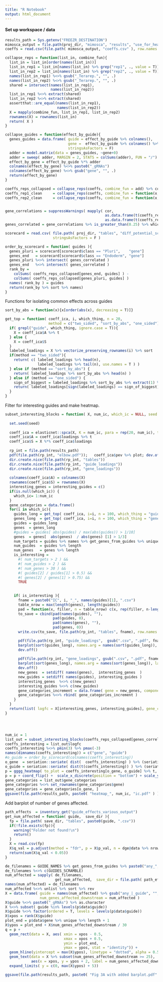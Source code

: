 ```yaml
---
title: "R Notebook"
output: html_document
---
```

  
#### Set up workspace / data
  
```r
results_path = Sys.getenv("FREEZR_DESTINATION")
mimosca_output = file.path(proj_dir, "mimosca", "results", "use_for_heatmap", "DE_TERA_c0")
coeffs = read.csv(file.path( mimosca_output, "coeffs.csv" ), row.names = 1)

collapse_reps = function(list_in, combine_fun){
  list_in = list_in[order(names(list_in))]
  list_in_rep1 = list_in[names(list_in) %>% grep("rep1", ., value = T)]
  list_in_rep2 = list_in[names(list_in) %>% grep("rep2", ., value = T)]
  names(list_in_rep1) %<>% gsub("_Terarep.", "", .) 
  names(list_in_rep2) %<>% gsub("_Terarep.", "", .) 
  shared = intersect(names(list_in_rep1), 
                     names(list_in_rep2))
  list_in_rep1 %<>% extract(shared)
  list_in_rep2 %<>% extract(shared)
  assertthat::are_equal(names(list_in_rep1),
                        names(list_in_rep2))
  X = mapply(combine_fun, list_in_rep1, list_in_rep2)
  rownames(X) = rownames(list_in)
  return( X )
}

collapse_guides = function(effect_by_guide){
  genes_guides = data.frame( guide = effect_by_guide %>% colnames(), 
                             gene =  effect_by_guide %>% colnames() %>% get_genes_from_guides(), 
                             stringsAsFactors = F)
  adder = model.matrix(data = genes_guides, ~gene+0)
  adder = sweep( adder, MARGIN = 2, STATS = colSums(adder), FUN = "/")
  effect_by_gene = effect_by_guide %*% adder
  colnames(effect_by_gene) %<>% paste0("_gRNAs")
  colnames(effect_by_gene) %<>% gsub("gene", "", .)
  return(effect_by_gene)
}

coeffs_reps_collapsed = collapse_reps(coeffs, combine_fun = add) %>% collapse_guides
coeffs_rep1_clean     = collapse_reps(coeffs, combine_fun = function(x, y) x) %>% collapse_guides
coeffs_rep2_clean     = collapse_reps(coeffs, combine_fun = function(x, y) y) %>% collapse_guides


gene_correlations = suppressWarnings( mapply( cor,
                                              as.data.frame(t(coeffs_rep1_clean)),
                                              as.data.frame(t(coeffs_rep2_clean)) ) )
genes_correlated = gene_correlations %>% is_greater_than(0.25) %>% which %>% names

```


```r
scorecard = read.csv( file.path( proj_dir, "tables", "diff_potential_scorecard_Tsankov_Meissner.csv" ),
                      stringsAsFactors = F )

order_by_scorecard = function( guides ){
  genes_pluri = scorecard[scorecard$class == "Pluri",    "gene"]
  genes_end   = scorecard[scorecard$class == "Endoderm", "gene"]
  genes_pluri %<>% intersect( genes_correlated )
  genes_end   %<>% intersect( genes_correlated )
  rank_by = 
    colSums( coeffs_reps_collapsed[genes_end, guides] ) -  
    colSums( coeffs_reps_collapsed[genes_pluri, guides] ) 
  names( rank_by ) = guides
  return(rank_by %>% sort %>% names)
}
```


Functions for isolating common effects across guides 

```r
sort_by_abs = function(x){x[order(abs(x), decreasing = T)]}

get_top = function( coeff_ica, i, which_thing, n = 20, 
                    method = c("two_sided", "sort_by_abs", "one_sided") ){
  if( grepl("guide", which_thing, ignore.case = T)){
    X = coeff_ica$A %>% t 
  } else {
    X = coeff_ica$S
  }
  labeled_loadings = X %>% vectorize_preserving_rownames(i) %>% sort
  if(method == "two_sided"){
    return( c( labeled_loadings %>% head(n), 
               labeled_loadings %>% tail(n), use.names = T ) )
  } else if (method == "sort_by_abs") {
    return( labeled_loadings %>% sort_by_abs %>% head(n) )
  } else if (method == "one_sided") {
    sign_of_biggest = labeled_loadings %>% sort_by_abs %>% extract(1) %>% sign
    return( labeled_loadings[sign(labeled_loadings) == sign_of_biggest] %>% sort_by_abs)
  }
}


```

Filter for interesting guides and make heatmap.

```r
subset_interesting_blocks = function( X, num_ic, which_ic = NULL, seed = 0){
  
  set.seed(seed)
  
  coeff_ica = elasticnet::spca(X, K = num_ic, para = rep(20, num_ic), trace = T, max.iter = 20 )
  coeff_ica$A = coeff_ica$loadings %>% t
  coeff_ica$S = X %*% coeff_ica$loadings
  
  rp_int = file.path(results_path)
  pdf(file.path(rp_int, "elbow.pdf"));   coeff_ica$pev %>% plot; dev.off()
  dir.create.nice(file.path(rp_int, "tables"))
  dir.create.nice(file.path(rp_int, "guide_loadings"))
  dir.create.nice(file.path(rp_int, "gene_loadings"))
  
  colnames(coeff_ica$A) = colnames(X)
  rownames(coeff_ica$S) = rownames(X)
  interesting_genes = interesting_guides = c()
  if(is.null(which_ic)) {
    which_ic= 1:num_ic
  }
  gene_categories = data.frame()
  for(i in which_ic){
    guides_long = get_top( coeff_ica, i=i, n = 100, which_thing = "guides", method = "two_sided" )
    genes_long  = get_top( coeff_ica, i=i, n = 100, which_thing = "genes",  method = "two_sided" )
    guides = guides_long
    genes  = genes_long
    #guides = guides[ abs(guides) / max(abs(guides)) > 1/10]
    genes  = genes[  abs(genes)  / abs(genes) [1] > 1/3]
    num_targets = guides %>% names %>% get_genes_from_guides %>% unique %>% length
    num_guides  = guides %>% length
    num_genes   = genes %>% length
    is_interesting = 
      #( num_targets > 2 ) &&
      #( num_guides > 2 ) &&
      #( num_genes > 30 ) &&
      #( guides[2] / guides[1] > 0.5) &&
      #( genes[2] / genes[1] > 0.75) &&
      TRUE
    
    
    if( is_interesting ){  
      fname = paste0("IC", i, "_", names(guides)[1], ".csv")
      table_nrow = max(length(genes), length(guides))
      pad = function(x, filler, n = table_nrow) c(x, rep(filler, n-length(x)))
      to_save = cbind(pad(names(guides), ""),
                      pad(guides, 0),
                      pad(names(genes), ""),
                      pad(genes, 0)) 
      write.csv(to_save, file.path(rp_int, "tables", fname), row.names = F) 

      pdf(file.path(rp_int, "guide_loadings",  gsub(".csv", ".pdf", fname)))
      barplot(sort(guides_long), names.arg = names(sort(guides_long)), las = 2 )
      dev.off()
      
      pdf(file.path(rp_int, "gene_loadings", gsub(".csv", ".pdf", fname)))
      barplot(sort(genes_long), names.arg = names(sort(genes_long)), las = 2 )
      dev.off()
      new_genes  = setdiff( names(genes),  interesting_genes  )
      new_guides = setdiff( names(guides), interesting_guides )
      interesting_genes  %<>% c(new_genes)
      interesting_guides %<>% c(new_guides)
      gene_categories_increment = data.frame( gene = new_genes, component = i )
      gene_categories %<>% rbind( gene_categories_increment )
    }
  }
  return(list( logfc = X[interesting_genes, interesting_guides], gene_categories = gene_categories  ) )
}




num_ic = 1
list_out = subset_interesting_blocks(coeffs_reps_collapsed[genes_correlated, ], num_ic = num_ic, which_ic = 1:num_ic)
coeffs_interesting = list_out$logfc
coeffs_interesting %<>% pmin(3) %>% pmax(-3)
names(dimnames(coeffs_interesting)) = c("gene", "guide")
#o_guide = order_by_scorecard(colnames(coeffs_interesting))
o_gene  = seriation::seriate( dist(  coeffs_interesting) ) %>% (seriation::get_order) %>% rev
o_guide = seriation::seriate( dist(t(coeffs_interesting)) ) %>% (seriation::get_order)
p = gggg_heatmap( to_plot = coeffs_interesting[o_gene, o_guide] %>% t, main = "Common effects across targets" )
p = p + coord_flip() +  scale_x_discrete(position = "bottom") + scale_y_discrete(position = "right")
gene_categories = list_out$gene_categories
gene_categories %<>% set_rownames(gene_categories$gene)
gene_categories = gene_categories[o_gene, ]
ggsave(file.path(results_path, paste0( "heatmap_", num_ic, "ic.pdf" ) ), p, height = 10, width = 15)

```

Add barplot of number of genes affected.

```r
path_effects  = inventory_get("guide_effects_various_output")
get_num_affected = function( guide,  save_dir ){
  fp = file.path( save_dir, "tables", paste0(guide, ".csv"))
  if(!file.exists(fp)){
    warning("Folder not found!\n")
    return()
  }
  X = read.csv(fp)
  X$q_val = p.adjust(method = "fdr", p = X$p_val, n = dge@data %>% nrow)
  return(sum(X$q_val < 0.05))
}

de_filenames = GUIDE_NAMES %>% get_genes_from_guides %>% paste0("any_", ., "_guide") %>% unique
de_filenames %<>% c(GUIDES_SCRAMBLE)
num_affected = sapply( de_filenames,
                       get_num_affected,  save_dir = file.path( path_effects, "effects_c0" ))
names(num_affected) = de_filenames
num_affected %<>% unlist %>% sort %>% rev
X = data.frame( guide = names(num_affected) %>% gsub("any_|_guide", "", .), 
                num_genes_affected_downstream = num_affected )
X$guide %<>% paste0("_gRNAs") %>% as.character
X %<>% subset( guide %in% levels(p$data$guide))
X$guide %<>% factor(ordered = T, levels = levels(p$data$guide))
X$xpos = rank(X$guide)
plot_end = p$data$gene %>% unique %>% length + 1
X$ypos = plot_end + X$num_genes_affected_downstream / 30
q = p + 
  geom_rect(data = X, aes( xmin = xpos - 0.5, 
                           xmax = xpos + 0.5, 
                           ymin = plot_end, 
                           ymax = ypos, stat = "identity")) +
  geom_hline(yintercept = max(X$ypos), linetype = "dotted", alpha = 0.5) + 
  geom_text(data = X %>% subset(num_genes_affected_downstream >= 25), 
            aes(x = xpos, y = ypos + 2, label = num_genes_affected_downstream)) + 
  expand_limits( y = c(0, max(X$ypos) + 5))

ggsave(file.path(results_path, paste0( "Fig 3A with added barplot.pdf" ) ), q, height = 10, width = 18)

```




